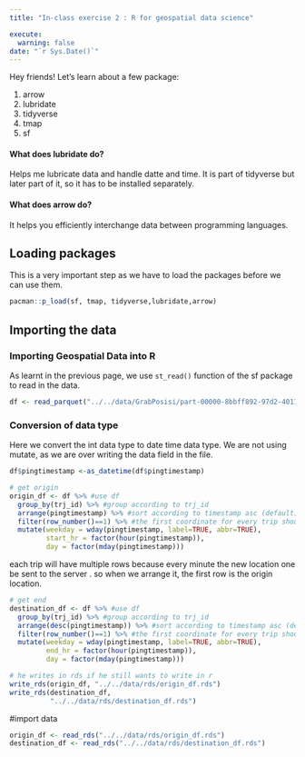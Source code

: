 ```yaml
---
title: "In-class exercise 2 : R for geospatial data science"

execute: 
  warning: false
date: "`r Sys.Date()`"
---
```


Hey friends! Let's learn about a few package:

1.  arrow
2.  lubridate
3.  tidyverse
4.  tmap
5.  sf

#### What does lubridate do?

Helps me lubricate data and handle datte and time. It is part of tidyverse but later part of it, so it has to be installed separately.

#### What does arrow do?

It helps you efficiently interchange data between programming languages.

## Loading packages

This is a very important step as we have to load the packages before we can use them.

```r
pacman::p_load(sf, tmap, tidyverse,lubridate,arrow)
```

## Importing the data

### Importing Geospatial Data into R

As learnt in the previous page, we use `st_read()` function of the sf package to read in the data.

```r

df <- read_parquet("../../data/GrabPosisi/part-00000-8bbff892-97d2-4011-9961-703e38972569.c000.snappy.parquet")
```

### Conversion of data type

Here we convert the int data type to date time data type. We are not using mutate, as we are over writing the data field in the file.

```r
df$pingtimestamp <-as_datetime(df$pingtimestamp)
```

```r
# get origin
origin_df <- df %>% #use df
  group_by(trj_id) %>% #group according to trj_id
  arrange(pingtimestamp) %>% #sort according to timestamp asc (default)
  filter(row_number()==1) %>% #the first coordinate for every trip should be the origin
  mutate(weekday = wday(pingtimestamp, label=TRUE, abbr=TRUE),
         start_hr = factor(hour(pingtimestamp)),
         day = factor(mday(pingtimestamp)))


```

each trip will have multiple rows because every minute the new location one be sent to the server . so when we arrange it, the first row is the origin location.

```r
# get end
destination_df <- df %>% #use df
  group_by(trj_id) %>% #group according to trj_id
  arrange(desc(pingtimestamp)) %>% #sort according to timestamp asc (default)
  filter(row_number()==1) %>% #the first coordinate for every trip should be the origin
  mutate(weekday = wday(pingtimestamp, label=TRUE, abbr=TRUE),
         end_hr = factor(hour(pingtimestamp)),
         day = factor(mday(pingtimestamp)))
```

```r
# he writes in rds if he still wants to write in r
write_rds(origin_df, "../../data/rds/origin_df.rds")
write_rds(destination_df,
          "../../data/rds/destination_df.rds")
```

#import data

```r
origin_df <- read_rds("../../data/rds/origin_df.rds")
destination_df <- read_rds("../../data/rds/destination_df.rds")
```
